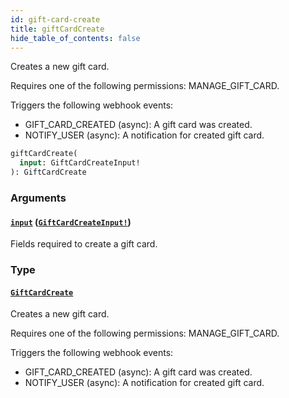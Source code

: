 ```yaml
---
id: gift-card-create
title: giftCardCreate
hide_table_of_contents: false
---
```


Creates a new gift card.

Requires one of the following permissions: MANAGE_GIFT_CARD.

Triggers the following webhook events:

- GIFT_CARD_CREATED (async): A gift card was created.
- NOTIFY_USER (async): A notification for created gift card.

```graphql
giftCardCreate(
  input: GiftCardCreateInput!
): GiftCardCreate
```

### Arguments

#### [`input`](#) ([`GiftCardCreateInput!`](../../../developer/api-reference/inputs/gift-card-create-input))

Fields required to create a gift card.

### Type

#### [`GiftCardCreate`](../../../developer/api-reference/objects/gift-card-create)

Creates a new gift card.

Requires one of the following permissions: MANAGE_GIFT_CARD.

Triggers the following webhook events:

- GIFT_CARD_CREATED (async): A gift card was created.
- NOTIFY_USER (async): A notification for created gift card.

